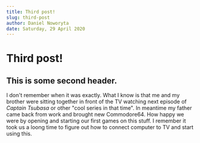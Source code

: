 ```yaml
---
title: Third post!
slug: third-post
author: Daniel Noworyta
date: Saturday, 29 April 2020
---
```


# Third post!

## This is some second header.

I don't remember when it was exactly. What I know is that me and my brother were sitting together in front of the TV watching next episode of _Captain Tsubasa_ or other "cool series in that time". In meantime my father came back from work and brought new Commodore64. How happy we were by opening and starting our first games on this stuff. I remember it took us a loong time to figure out how to connect computer to TV and start using this.
